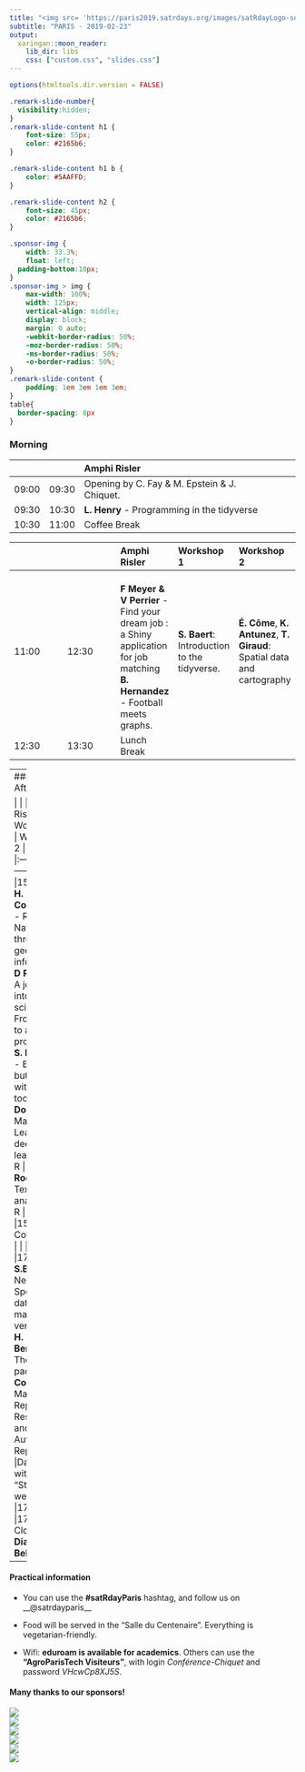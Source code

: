 ```yaml
---
title: "<img src= 'https://paris2019.satrdays.org/images/satRdayLogo-square.png' width = '40%'></br></br>sat<b>R</b>day"
subtitle: "PARIS - 2019-02-23"
output:
  xaringan::moon_reader:
    lib_dir: libs
    css: ["custom.css", "slides.css"]
---
```


```r
options(htmltools.dir.version = FALSE)
```

```css
.remark-slide-number{
  visibility:hidden;
}
.remark-slide-content h1 {
    font-size: 55px;
    color: #2165b6;
}

.remark-slide-content h1 b {
    color: #5AAFFD;
}

.remark-slide-content h2 {
    font-size: 45px;
    color: #2165b6;
}

.sponsor-img {
    width: 33.3%;
    float: left;
  padding-bottom:10px;
}
.sponsor-img > img {
    max-width: 100%;
    width: 125px;
    vertical-align: middle;
    display: block;
    margin: 0 auto;
    -webkit-border-radius: 50%;
    -moz-border-radius: 50%;
    -ms-border-radius: 50%;
    -o-border-radius: 50%;
}
.remark-slide-content {
    padding: 1em 3em 1em 3em;
}
table{
  border-spacing: 8px
}
```

### Morning

|   |     | Amphi Risler  | 
|:----- |:----- |:-----|:-----|:-----|
|09:00  |09:30  |Opening by C. Fay & M. Epstein & J. Chiquet. | 
|09:30  |10:30  |__L. Henry__ - Programming in the tidyverse | 
|10:30	|11:00  |Coffee Break                                | 


|   |     | Amphi Risler  | Workshop 1 | Workshop 2 | 
|:----- |:----- |:-----|:-----|:-----|
|11:00  |12:30 |<br>__F Meyer & V Perrier__ - Find your dream job : a Shiny application for job matching <br> __B. Hernandez __- Football meets graphs. | __S. Baert__: Introduction to the tidyverse. |__É. Côme__, __K. Antunez__, __T. Giraud__: Spatial data and cartography |
|12:30  |	13:30 |Lunch Break  | | |

---
### Afternoon

|   |     | Amphi Risler  | Workshop 1 | Workshop 2 | 
|:----- |:----- |:-----|:-----|:-----|
|13:30  |15:00|<br>	__H. Commenge__ - R & Space: Navigate through geographical information. <br> __D Roussel__ - A journey into data science - From an idea to a viable product <br> __S. Rochette__ - Everything but maps with spatial tools | __S. Donnet__: Machine Learning, deep learning with R | __C. Roquebert__: Textual analysis with R |
|15:00	|15:30|	Coffee Break | | |
|15:30  |17:00|<br>__S.Baert__ - Need for Speed: the data manipulation version. <br> __H. Bengtsson__ - The {future} package | __A. Collier__ Markdown: Reproducible Research and Automated Reporting. |DataThon with __Caelif__ - "Students well being"  |
|17:00	|17:15|	Closing by __Diane Beldame__| | |

---

#### Practical information

+ You can use the __#satRdayParis__ hashtag, and follow us on __@satrdayparis__

+ Food will be served in the "Salle du Centenaire". Everything is vegetarian-friendly.

+ Wifi: __eduroam is available for academics__. Others can use the __"AgroParisTech Visiteurs"__, with login _Conférence-Chiquet_ and password _VHcwCp8XJ5S_.


#### Many thanks to our sponsors!


<div class = 'sponsor-img'><img src = 'https://paris2019.satrdays.org/images/agroparis.jpg'></div>
<div class = 'sponsor-img'><img src = 'https://paris2019.satrdays.org/images/Gandi.png'></div>
<div class = 'sponsor-img'><img src = 'https://paris2019.satrdays.org/images/samm.png'></div>
<div class = 'sponsor-img'><img src = 'https://paris2019.satrdays.org/images/Dataiku.png'></div>
<div class = 'sponsor-img'><img src = 'https://paris2019.satrdays.org/images/edf.jpg'></div>
<div class = 'sponsor-img'><img src = 'https://paris2019.satrdays.org/images/rstudio.png'></div>

